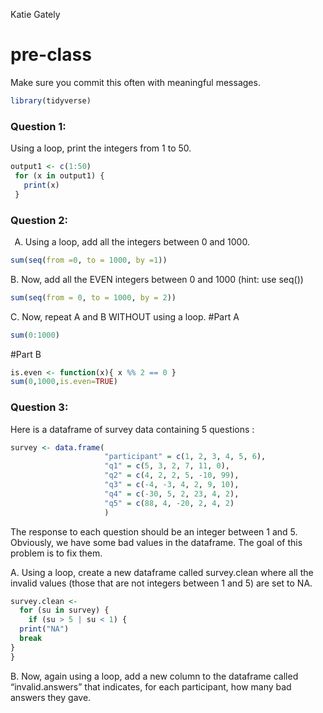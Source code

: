 Katie Gately

# pre-class


Make sure you commit this often with meaningful messages. 

```r
library(tidyverse)
```

### Question 1:

Using a loop, print the integers from 1 to 50. 

```r
output1 <- c(1:50)
 for (x in output1) {
   print(x)
 }
```


### Question 2:

A.  Using a loop, add all the integers between 0 and 1000.

```r
sum(seq(from =0, to = 1000, by =1))
```
B. Now, add all the EVEN integers between 0 and 1000 (hint: use seq())

```r
sum(seq(from = 0, to = 1000, by = 2))
```

C. Now, repeat A and B WITHOUT using a loop.
#Part A
```r
sum(0:1000)
```
#Part B
```r
is.even <- function(x){ x %% 2 == 0 } 
sum(0,1000,is.even=TRUE)
```
### Question 3:

Here is a dataframe of survey data containing 5 questions :

```r
survey <- data.frame(
                     "participant" = c(1, 2, 3, 4, 5, 6),
                     "q1" = c(5, 3, 2, 7, 11, 0),
                     "q2" = c(4, 2, 2, 5, -10, 99),
                     "q3" = c(-4, -3, 4, 2, 9, 10),
                     "q4" = c(-30, 5, 2, 23, 4, 2),
                     "q5" = c(88, 4, -20, 2, 4, 2)
                     )
```
The response to each question should be an integer between 1 and 5. Obviously, we have some bad values in the dataframe. The goal of this problem is to fix them.

A. Using a loop, create a new dataframe called survey.clean where all the invalid values (those that are not integers between 1 and 5) are set to NA.

```r
survey.clean <- 
  for (su in survey) {
    if (su > 5 | su < 1) {
  print("NA")
  break 
}
}
```

B. Now, again using a loop, add a new column to the dataframe called “invalid.answers” that indicates, for each participant, how many bad answers they gave.
```r

```